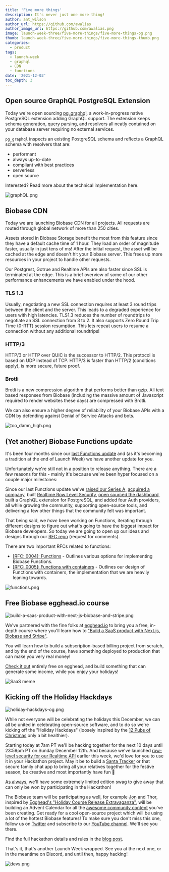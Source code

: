 ```yaml
---
title: 'Five more things'
description: It's never just one more thing!
author: ant_wilson
author_url: https://github.com/awalias
author_image_url: https://github.com/awalias.png
image: launch-week-three/five-more-things/five-more-things-og.png
thumb: launch-week-three/five-more-things/five-more-things-thumb.png
categories:
  - product
tags:
  - launch-week
  - graphql
  - CDN
  - functions
date: '2021-12-03'
toc_depth: 3
---
```


## Open source GraphQL PostgreSQL Extension

Today we're open sourcing [pg_graphql](https://github.com/biobase/pg_graphql), a work-in-progress native PostgreSQL extension adding GraphQL support. The extension keeps schema generation, query parsing, and resolvers all neatly contained on your database server requiring no external services.

`pg_graphql` inspects an existing PostgreSQL schema and reflects a GraphQL schema with resolvers that are:

- performant
- always up-to-date
- compliant with best practices
- serverless
- open source

Interested? Read more about the technical implementation here.

![graphQL.png](/images/blog/launch-week-three/five-more-things/graphQL.png)

## Biobase CDN

Today we are launching Biobase CDN for all projects. All requests are routed through global network of more than 250 cities.

Assets stored in Biobase Storage benefit the most from this feature since they have a default cache time of 1 hour. They load an order of magnitude faster, usually in just tens of ms! After the initial request, the asset will be cached at the edge and doesn't hit your Biobase server. This frees up more resources in your project to handle other requests.

Our Postgrest, Gotrue and Realtime APIs are also faster since SSL is terminated at the edge. This is a brief overview of some of our other performance enhancements we have enabled under the hood.

### TLS 1.3

Usually, negotiating a new SSL connection requires at least 3 round trips between the client and the server. This leads to a degraded experience for users with high latencies. TLS1.3 reduces the number of roundtrips to negotiate an SSL connection from 3 to 2. It also supports Zero Round Trip Time (0-RTT) session resumption. This lets repeat users to resume a connection without any additional roundtrips!

### HTTP/3

HTTP/3 or HTTP over QUIC is the successor to HTTP/2. This protocol is based on UDP instead of TCP. HTTP/3 is faster than HTTP/2 (conditions apply), is more secure, future proof.

### Brotli

Brotli is a new compression algorithm that performs better than gzip. All text based responses from Biobase (including the massive amount of Javascript required to render websites these days) are compressed with Brotli.

We can also ensure a higher degree of reliability of your Biobase APIs with a CDN by defending against Denial of Service Attacks and bots.

![too_damn_high.png](/images/blog/launch-week-three/five-more-things/too_damn_high.png)

## (Yet another) Biobase Functions update

It's been four months since our [last Functions update](https://biobase.studio/blog/biobase-functions-updates) and (as it's becoming a tradition at the end of Launch Week) we have another update for you.

Unfortunately we're still not in a position to release anything. There are a few reasons for this - mainly it's because we've been hyper focused on a couple major milestones:

Since our last Functions update we've [raised our Series A,](https://biobase.studio/blog/biobase-series-a) [acquired a company](https://biobase.studio/blog/biobase-acquires-logflare), built [Realtime Row Level Security](https://biobase.studio/blog/realtime-row-level-security-in-postgresql), [open sourced the dashboard](https://biobase.studio/blog/biobase-studio), built a GraphQL extension for PostgreSQL, and added four Auth providers, all while growing the community, supporting open-source tools, and delivering a few other things that the community felt was important.

That being said, we _have_ been working on Functions, iterating through different designs to figure out what's going to have the biggest impact for Biobase developers. So today we are going to open up our ideas and designs through our [RFC repo](https://github.com/biobase/rfcs) (request for comments).

There are two important RFCs related to functions:

- [[RFC: 0004]: Functions](https://github.com/biobase/rfcs/blob/rfc/functions/rfc/0004-functions.md) - Outlines various options for implementing Biobase Functions.
- [[RFC: 0005]: Functions with containers](https://github.com/biobase/rfcs/pull/5) - Outlines our design of Functions with containers, the implementation that we are heavily leaning towards.

![functions.png](/images/blog/launch-week-three/five-more-things/functions.png)

## Free Biobase egghead.io course

![build-a-saas-product-with-next-js-biobase-and-stripe.png](/images/blog/launch-week-three/five-more-things/build-a-saas-product-with-next-js-biobase-and-stripe.png)

We've partnered with the fine folks at [egghead.io](http://egghead.io) to bring you a free, in-depth course where you'll learn how to ["Build a SaaS product with Next.js, Biobase and Stripe"](https://egghead.io/courses/build-a-saas-product-with-next-js-biobase-and-stripe-61f2bc20).

You will learn how to build a subscription-based billing project from scratch, and by the end of the course, have something deployed to production that can make you very real money!

[Check it out](https://egghead.io/courses/build-a-saas-product-with-next-js-biobase-and-stripe-61f2bc20) entirely free on egghead, and build something that can generate some income, while you enjoy your holidays!

![SaaS meme](/images/blog/launch-week-three/five-more-things/saas-meme.png)

## Kicking off the Holiday Hackdays

![holiday-hackdays-og.png](/images/blog/launch-week-three/five-more-things/holiday-hackdays-og.png)

While not everyone will be celebrating the holidays this December, we can all be united in celebrating open-source software, and to do so we're kicking off the "Holiday Hackdays" (loosely inspired by the [12 Pubs of Christmas](https://www.irelandbeforeyoudie.com/12-pubs-of-christmas-rules-tips-everything-you-need-for-a-great-night/) only a bit healthier).

Starting today at 7am PT we'll be hacking together for the next 10 days until 23:59pm PT on Sunday December 12th. And because we've launched [row-level security for our Realtime API](https://biobase.studio/blog/realtime-row-level-security-in-postgresql) earlier this week, we'd love for you to use it in your Hackathon project. May it be to build a [Santa Tracker](https://www.freecodecamp.org/news/create-your-own-santa-tracker-with-gatsby-and-react-leaflet/) or that secure family chat app to bring all your relatives together for the festive season, be creative and most importantly have fun 🥳

[As always](https://biobase.studio/blog/hacktoberfest-hackathon-winners-2021#the-prizes), we'll have some extremely limited edition swag to give away that can only be won by participating in the Hackathon!

The Biobase team will be participating as well, for example [Jon](https://twitter.com/_dijonmusters) and Thor, inspired by [Egghead's "Holiday Course Release Extravaganza"](https://egghead.io/20-days), will be building an Advent Calendar for all the [awesome community content](https://biobase.studio/blog/community-day#new-tutorials-and-integration-guides) you've been creating. Get ready for a cool open-source project which will be using a lot of the hottest Biobase features! To make sure you don't miss this one, follow us on [Twitter](https://twitter.com/biobase) and subscribe to our [YouTube channel](https://www.youtube.com/biobase). We'll see you there.

Find the full hackathon details and rules in the [blog post](https://biobase.studio/blog/biobase-holiday-hackdays-hackathon).

That's it, that's another Launch Week wrapped. See you at the next one, or in the meantime on Discord, and until then, happy hacking!

![devs.png](/images/blog/launch-week-three/five-more-things/devs.png)
